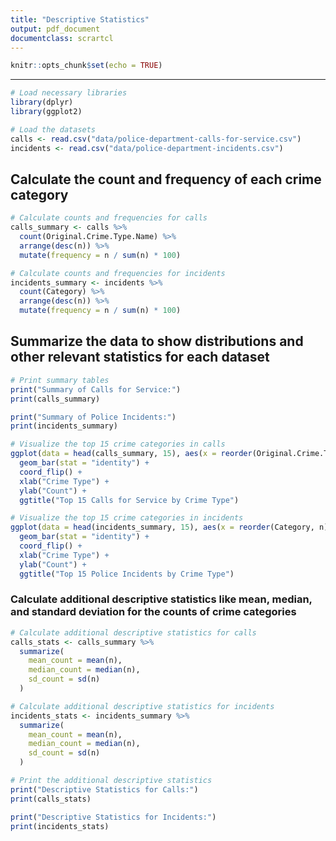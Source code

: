 ```yaml
---
title: "Descriptive Statistics"
output: pdf_document
documentclass: scrartcl
---
```


```r
knitr::opts_chunk$set(echo = TRUE)
```
---

```r
# Load necessary libraries
library(dplyr)
library(ggplot2)

# Load the datasets
calls <- read.csv("data/police-department-calls-for-service.csv")
incidents <- read.csv("data/police-department-incidents.csv")
```
## Calculate the count and frequency of each crime category
```r
# Calculate counts and frequencies for calls
calls_summary <- calls %>%
  count(Original.Crime.Type.Name) %>%
  arrange(desc(n)) %>%
  mutate(frequency = n / sum(n) * 100)

# Calculate counts and frequencies for incidents
incidents_summary <- incidents %>%
  count(Category) %>%
  arrange(desc(n)) %>%
  mutate(frequency = n / sum(n) * 100)

```
## Summarize the data to show distributions and other relevant statistics for each dataset
```r
# Print summary tables
print("Summary of Calls for Service:")
print(calls_summary)

print("Summary of Police Incidents:")
print(incidents_summary)

# Visualize the top 15 crime categories in calls
ggplot(data = head(calls_summary, 15), aes(x = reorder(Original.Crime.Type.Name, n), y = n)) +
  geom_bar(stat = "identity") +
  coord_flip() +
  xlab("Crime Type") +
  ylab("Count") +
  ggtitle("Top 15 Calls for Service by Crime Type")

# Visualize the top 15 crime categories in incidents
ggplot(data = head(incidents_summary, 15), aes(x = reorder(Category, n), y = n)) +
  geom_bar(stat = "identity") +
  coord_flip() +
  xlab("Crime Type") +
  ylab("Count") +
  ggtitle("Top 15 Police Incidents by Crime Type")
```
### Calculate additional descriptive statistics like mean, median, and standard deviation for the counts of crime categories
```r
# Calculate additional descriptive statistics for calls
calls_stats <- calls_summary %>%
  summarize(
    mean_count = mean(n),
    median_count = median(n),
    sd_count = sd(n)
  )

# Calculate additional descriptive statistics for incidents
incidents_stats <- incidents_summary %>%
  summarize(
    mean_count = mean(n),
    median_count = median(n),
    sd_count = sd(n)
  )

# Print the additional descriptive statistics
print("Descriptive Statistics for Calls:")
print(calls_stats)

print("Descriptive Statistics for Incidents:")
print(incidents_stats)
```

